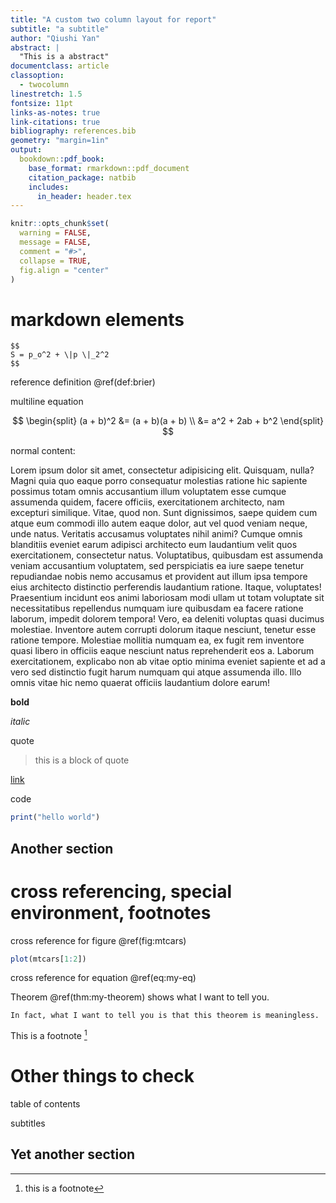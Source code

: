 ```yaml
---
title: "A custom two column layout for report"
subtitle: "a subtitle"
author: "Qiushi Yan"
abstract: |
  "This is a abstract"
documentclass: article
classoption:
  - twocolumn
linestretch: 1.5
fontsize: 11pt
links-as-notes: true
link-citations: true
bibliography: references.bib
geometry: "margin=1in"
output:
  bookdown::pdf_book: 
    base_format: rmarkdown::pdf_document
    citation_package: natbib
    includes:
      in_header: header.tex
---
```




<!-- the following content are used for a quick test of the display of various elements in a pdf document, generated by R Markdown  -->


```r
knitr::opts_chunk$set(
  warning = FALSE,
  message = FALSE,
  comment = "#>",
  collapse = TRUE,
  fig.align = "center"
)
```

# markdown elements

```definition


$$
S = p_o^2 + \|p \|_2^2  
$$
```

reference definition \@ref(def:brier)

multiline equation

$$
\begin{split}
(a + b)^2 &= (a + b)(a + b) \\
&= a^2 + 2ab + b^2
\end{split}
$$


normal content: 

Lorem ipsum dolor sit amet, consectetur adipisicing elit. Quisquam, nulla? Magni quia quo eaque porro consequatur molestias ratione hic sapiente possimus totam omnis accusantium illum voluptatem esse cumque assumenda quidem, facere officiis, exercitationem architecto, nam excepturi similique. Vitae, quod non. Sunt dignissimos, saepe quidem cum atque eum commodi illo autem eaque dolor, aut vel quod veniam neque, unde natus. Veritatis accusamus voluptates nihil animi? Cumque omnis blanditiis eveniet earum adipisci architecto eum laudantium velit quos exercitationem, consectetur natus. Voluptatibus, quibusdam est assumenda veniam accusantium voluptatem, sed perspiciatis ea iure saepe tenetur repudiandae nobis nemo accusamus et provident aut illum ipsa tempore eius architecto distinctio perferendis laudantium ratione. Itaque, voluptates! Praesentium incidunt eos animi laboriosam modi ullam ut totam voluptate sit necessitatibus repellendus numquam iure quibusdam ea facere ratione laborum, impedit dolorem tempora! Vero, ea deleniti voluptas quasi ducimus molestiae. Inventore autem corrupti dolorum itaque nesciunt, tenetur esse ratione tempore. Molestiae mollitia numquam ea, ex fugit rem inventore quasi libero in officiis eaque nesciunt natus reprehenderit eos a. Laborum exercitationem, explicabo non ab vitae optio minima eveniet sapiente et ad a vero sed distinctio fugit harum numquam qui atque assumenda illo. Illo omnis vitae hic nemo quaerat officiis laudantium dolore earum!



**bold**

*italic*

quote 

> this is a block of quote

[link](https://qiushi.rbind.io)

code 

```r
print("hello world")
```

## Another section


# cross referencing, special environment, footnotes

cross reference for figure \@ref(fig:mtcars)

```r
plot(mtcars[1:2])
```

cross reference for equation \@ref(eq:my-eq)


\begin{equation}
(\#eq:my-eq)
a^2 + b^2 = c^2
\end{equation}


Theorem \@ref(thm:my-theorem) shows what I want to tell you. 

```theorem
In fact, what I want to tell you is that this theorem is meaningless. 
```



This is a footnote ^[this is a footnote]



# Other things to check

table of contents

subtitles

## Yet another section
